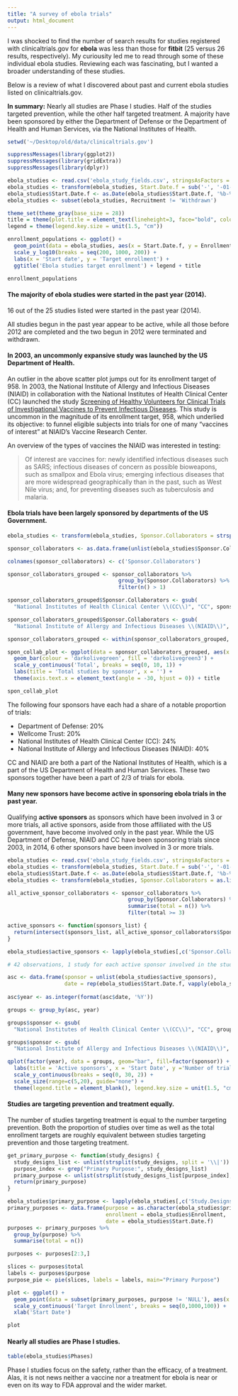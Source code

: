 ```yaml
---
title: "A survey of ebola trials"
output: html_document
---
```


I was shocked to find the number of search results for studies registered with clinicaltrials.gov for **ebola** was less than those for **fitbit** (25 versus 26 results, respectively). My curiousity led me to read through some of these individual ebola studies. Reviewing each was fascinating, but I wanted a broader understanding of these studies. 

Below is a review of what I discovered about past and current ebola studies listed on clinicaltrials.gov.

**In summary:** Nearly all studies are Phase I studies. Half of the studies targeted prevention, while the other half targeted treatment. A majority have been sponsored by either the Department of Defense or the Department of Health and Human Services, via the National Institutes of Health.

```r
setwd('~/Desktop/old/data/clinicaltrials.gov')

suppressMessages(library(ggplot2))
suppressMessages(library(gridExtra))
suppressMessages(library(dplyr))

ebola_studies <- read.csv('ebola_study_fields.csv', stringsAsFactors = FALSE)
ebola_studies <- transform(ebola_studies, Start.Date.f = sub('-', '-01-', Start.Date))
ebola_studies$Start.Date.f <- as.Date(ebola_studies$Start.Date.f, '%b-%d-%y')
ebola_studies <- subset(ebola_studies, Recruitment != 'Withdrawn')

theme_set(theme_gray(base_size = 28))
title = theme(plot.title = element_text(lineheight=3, face="bold", color="black", size = rel(1.67)))
legend = theme(legend.key.size = unit(1.5, "cm"))

enrollment_populations <- ggplot() +
  geom_point(data = ebola_studies, aes(x = Start.Date.f, y = Enrollment, color = Recruitment), size = 8, alpha = 0.5) +
  scale_y_log10(breaks = seq(200, 1000, 200)) +
  labs(x = 'Start date', y = 'Target enrollment') +
  ggtitle('Ebola studies target enrollment') + legend + title

enrollment_populations
```

#### The majority of ebola studies were started in the past year (2014).

16 out of the 25 studies listed were started in the past year (2014).

All studies begun in the past year appear to be active, while all those before 2012 are completed and the two begun in 2012 were terminated and withdrawn.

#### In 2003, an uncommonly expansive study was launched by the US Department of Health.

An outlier in the above scatter plot jumps out for its enrollment target of 958. In 2003, the National Institute of Allergy and Infectious Diseases (NIAID) in collaboration with the National Institutes of Health Clinical Center (CC) launched the study [Screening of Healthy Volunteers for Clinical Trials of Investigational Vaccines to Prevent Infectious Diseases](https://clinicaltrials.gov/show/NCT00068926). This study is uncommon in the magnitude of its enrollment target, 958, which underlied its objective: to funnel eligible subjects into trials for one of many "vaccines of interest" at NIAID's Vaccine Research Center.

An overview of the types of vaccines the NIAID was interested in testing:

> Of interest are vaccines for: newly identified infectious diseases such as SARS; infectious diseases of concern as possible bioweapons, such as smallpox and Ebola virus; emerging infectious diseases that are more widespread geographically than in the past, such as West Nile virus; and, for preventing diseases such as tuberculosis and malaria.


#### Ebola trials have been largely sponsored by departments of the US Government.

```r
ebola_studies <- transform(ebola_studies, Sponsor.Collaborators = strsplit(Sponsor.Collaborators, split = '\\|'))

sponsor_collaborators <- as.data.frame(unlist(ebola_studies$Sponsor.Collaborators), names = 'Sponsor.Collaborator')

colnames(sponsor_collaborators) <- c('Sponsor.Collaborators')

sponsor_collaborators_grouped <- sponsor_collaborators %>%
                                   group_by(Sponsor.Collaborators) %>%
                                   filter(n() > 1)

sponsor_collaborators_grouped$Sponsor.Collaborators <- gsub(
  "National Institutes of Health Clinical Center \\(CC\\)", "CC", sponsor_collaborators_grouped$Sponsor.Collaborators)

sponsor_collaborators_grouped$Sponsor.Collaborators <- gsub(
  "National Institute of Allergy and Infectious Diseases \\(NIAID\\)", "NIAID", sponsor_collaborators_grouped$Sponsor.Collaborators)

sponsor_collaborators_grouped <- within(sponsor_collaborators_grouped, Sponsor.Collaborators <- factor(Sponsor.Collaborators, levels=names(sort(table(Sponsor.Collaborators), ascending=TRUE))))

spon_collab_plot <- ggplot(data = sponsor_collaborators_grouped, aes(x = Sponsor.Collaborators)) +
  geom_bar(colour = 'darkolivegreen', fill = 'darkolivegreen3') +
  scale_y_continuous('Total', breaks = seq(0, 10, 1)) +
  labs(title = 'Total studies by sponsor', x = '') + 
  theme(axis.text.x = element_text(angle = -30, hjust = 0)) + title

spon_collab_plot
```

The following four sponsors have each had a share of a notable proportion of trials:

* Department of Defense: 20%
* Wellcome Trust: 20%
* National Institutes of Health Clinical Center (CC): 24%
* National Institute of Allergy and Infectious Diseases (NIAID): 40%

CC and NIAID are both a part of the National Institutes of Health, which is a part of the US Department of Health and Human Services. These two sponsors together have been a part of 2/3 of trials for ebola.


#### Many new sponsors have become active in sponsoring ebola trials in the past year.

Qualifying **active sponsors** as sponsors which have been involved in 3 or more trials, all active sponsors, aside from those affiliated with the US government, have become involved only in the past year. While the US Department of Defense, NIAID and CC have been sponsoring trials since 2003, in 2014, 6 other sponsors have been involved in 3 or more trials.

```r
ebola_studies <- read.csv('ebola_study_fields.csv', stringsAsFactors = FALSE)
ebola_studies <- transform(ebola_studies, Start.Date.f = sub('-', '-01-', Start.Date))
ebola_studies$Start.Date.f <- as.Date(ebola_studies$Start.Date.f, '%b-%d-%y')
ebola_studies <- transform(ebola_studies, Sponsor.Collaborators = as.list(strsplit(Sponsor.Collaborators, split = '\\|')))

all_active_sponsor_collaborators <- sponsor_collaborators %>%
                                      group_by(Sponsor.Collaborators) %>%
                                      summarise(total = n()) %>%
                                      filter(total >= 3)

active_sponsors <- function(sponsors_list) {
  return(intersect(sponsors_list, all_active_sponsor_collaborators$Sponsor.Collaborators))
}

ebola_studies$active_sponsors <- lapply(ebola_studies[,c('Sponsor.Collaborators')], active_sponsors)

# 42 observations, 1 study for each active sponsor involved in the study

asc <- data.frame(sponsor = unlist(ebola_studies$active_sponsors), 
                  date = rep(ebola_studies$Start.Date.f, vapply(ebola_studies$active_sponsors, length, 1L)))
                  
asc$year <- as.integer(format(asc$date, '%Y'))

groups <- group_by(asc, year)

groups$sponsor <- gsub(
  "National Institutes of Health Clinical Center \\(CC\\)", "CC", groups$sponsor)

groups$sponsor <- gsub(
  "National Institute of Allergy and Infectious Diseases \\(NIAID\\)", "NIAID", groups$sponsor)

qplot(factor(year), data = groups, geom="bar", fill=factor(sponsor)) +
  labs(title = 'Active sponsors', x = 'Start Date', y ='Number of trials') +
  scale_y_continuous(breaks = seq(0, 30, 2)) +
  scale_size(range=c(5,20), guide="none") +
  theme(legend.title = element_blank(), legend.key.size = unit(1.5, "cm")) + title
```

#### Studies are targeting prevention and treatment equally.

The number of studies targeting treatment is equal to the number targeting prevention. Both the proportion of studies over time as well as the total enrollment targets are roughly equivalent between studies targeting prevention and those targeting treatment.

```r
get_primary_purpose <- function(study_designs) {
  study_designs_list <- unlist(strsplit(study_designs, split = '\\|'))
  purpose_index <- grep("Primary Purpose:", study_designs_list)
  primary_purpose <- unlist(strsplit(study_designs_list[purpose_index], split = ': '))[2]
  return(primary_purpose)
}

ebola_studies$primary_purpose <- lapply(ebola_studies[,c('Study.Designs')], get_primary_purpose)
primary_purposes <- data.frame(purpose = as.character(ebola_studies$primary_purpose),
                               enrollment = ebola_studies$Enrollment,
                               date = ebola_studies$Start.Date.f)
purposes <- primary_purposes %>%
  group_by(purpose) %>%
  summarise(total = n())

purposes <- purposes[2:3,]

slices <- purposes$total
labels <- purposes$purpose
purpose_pie <- pie(slices, labels = labels, main="Primary Purpose")
```


```r
plot <- ggplot() +
  geom_point(data = subset(primary_purposes, purpose != 'NULL'), aes(x = date, y = enrollment, color = purpose)) +
  scale_y_continuous('Target Enrollment', breaks = seq(0,1000,100)) +
  xlab('Start Date')

plot
```

#### Nearly all studies are Phase I studies.

```r
table(ebola_studies$Phases)
```

Phase I studies focus on the safety, rather than the efficacy, of a treatment. Alas, it is not news neither a vaccine nor a treatment for ebola is near or even on its way to FDA approval and the wider market.


